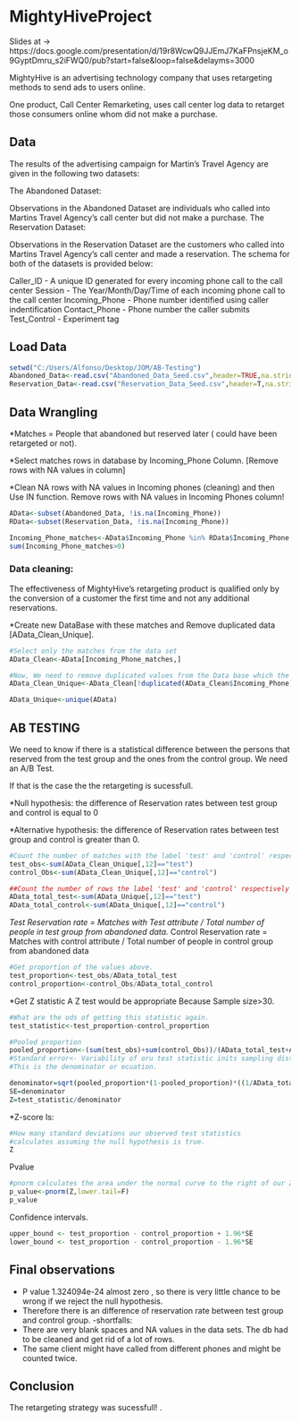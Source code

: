 MightyHiveProject
========================================================

Slides at -> https://docs.google.com/presentation/d/19r8WcwQ9JJEmJ7KaFPnsjeKM_o9GyptDmru_s2iFWQ0/pub?start=false&loop=false&delayms=3000

MightyHive is an advertising technology company that uses retargeting methods to send ads to users online.

One product, Call Center Remarketing, uses call center log data to retarget those consumers online whom did not make a purchase.

## Data

The results of the advertising campaign for Martin's Travel Agency are given in the following two datasets:

The Abandoned Dataset: 

Observations in the Abandoned Dataset are individuals who called into Martins Travel Agency's call center but did not make a purchase.
The Reservation Dataset: 

Observations in the Reservation Dataset are the customers who called into Martins Travel Agency's call center and made a reservation.
The schema for both of the datasets is provided below:

Caller_ID - A unique ID generated for every incoming phone call to the call center
Session - The Year/Month/Day/Time of each incoming phone call to the call center
Incoming_Phone - Phone number identified using caller indentification
Contact_Phone - Phone number the caller submits
Test_Control - Experiment tag

## Load Data

```r
setwd("C:/Users/Alfonso/Desktop/JOM/AB-Testing")
Abandoned_Data<-read.csv("Abandoned_Data_Seed.csv",header=TRUE,na.strings = "")
Reservation_Data<-read.csv("Reservation_Data_Seed.csv",header=T,na.strings = "")
```


## Data Wrangling 
*Matches = People that abandoned but reserved later ( could have been retargeted or not).

*Select matches rows in database by Incoming_Phone Column. [Remove rows with NA values in column]

*Clean NA rows with NA values in Incoming phones (cleaning) and then Use IN function. 
Remove rows with NA values in Incoming Phones column!

```r
AData<-subset(Abandoned_Data, !is.na(Incoming_Phone))
RData<-subset(Reservation_Data, !is.na(Incoming_Phone))

Incoming_Phone_matches<-AData$Incoming_Phone %in% RData$Incoming_Phone
sum(Incoming_Phone_matches>0)
```


### Data cleaning: 
The effectiveness of MightyHive's retargeting product is qualified only by the conversion of a customer the first time and not any additional reservations.

*Create new DataBase with these matches and Remove duplicated data [AData_Clean_Unique].

```r
#Select only the matches from the data set
AData_Clean<-AData[Incoming_Phone_matches,]

#Now, We need to remove duplicated values from the Data base which the matches. 
AData_Clean_Unique<-AData_Clean[!duplicated(AData_Clean$Incoming_Phone),]

AData_Unique<-unique(AData)
```


## AB TESTING
We need to know if there is a statistical difference between the persons that reserved from the test group and the ones from the control group.  We need an A/B Test. 

If that is the case the the retargeting is sucessfull. 

*Null hypothesis: the difference of Reservation rates between test group and control is equal to 0

*Alternative hypothesis: the difference of Reservation rates between test group and control is greater than 0.

```r
#Count the number of matches with the label 'test' and 'control' respectively. (From Unique and Clean data base  of matches)
test_obs<-sum(AData_Clean_Unique[,12]=="test")
control_Obs<-sum(AData_Clean_Unique[,12]=="control")

##Count the number of rows the label 'test' and 'control' respectively from Unique original Abandoned data.
AData_total_test<-sum(AData_Unique[,12]=="test")
AData_total_control<-sum(AData_Unique[,12]=="control")
```

*Test Reservation rate = Matches with Test attribute / Total number of people in test group from  abandoned data. 
*Control Reservation rate = Matches with control attribute / Total number of people in control  group from  abandoned data
```r
#Get proportion of the values above. 
test_proportion<-test_obs/AData_total_test
control_proportion<-control_Obs/AData_total_control
```

*Get Z statistic
A Z test would be appropriate Because Sample size>30.
```r
#What are the ods of getting this statistic again. 
test_statistic<-test_proportion-control_proportion

#Pooled proportion 
pooled_proportion<-(sum(test_obs)+sum(control_Obs))/(AData_total_test+AData_total_control)
#Standard error<- Variability of oru test statistic inits sampling distribution. 
#This is the denominator or ecuation. 

denominator=sqrt(pooled_proportion*(1-pooled_proportion)*((1/AData_total_test)+(1/AData_total_control)))
SE=denominator
Z=test_statistic/denominator
```



*Z-score Is: 

```r
#How many standard deviations our observed test statistics
#calculates assuming the null hypothesis is true. 
Z
```

Pvalue
```r
#pnorm calculates the area under the normal curve to the right of our Z score. 
p_value<-pnorm(Z,lower.tail=F)
p_value
```

Confidence intervals. 
```r
upper_bound <- test_proportion - control_proportion + 1.96*SE
lower_bound <- test_proportion - control_proportion - 1.96*SE

```

## Final observations

* P value  1.324094e-24 almost zero , so there is very little chance to be wrong if we reject the null hypothesis. 
* Therefore there is an difference of reservation rate between test group and control group. 
-shortfalls: 
* There are very blank spaces and NA values in the data sets. The db had to be  cleaned and get rid of a lot of rows.  
* The same client might have called from different phones and might be counted twice. 

## Conclusion 
The retargeting strategy was sucessfull! . 

